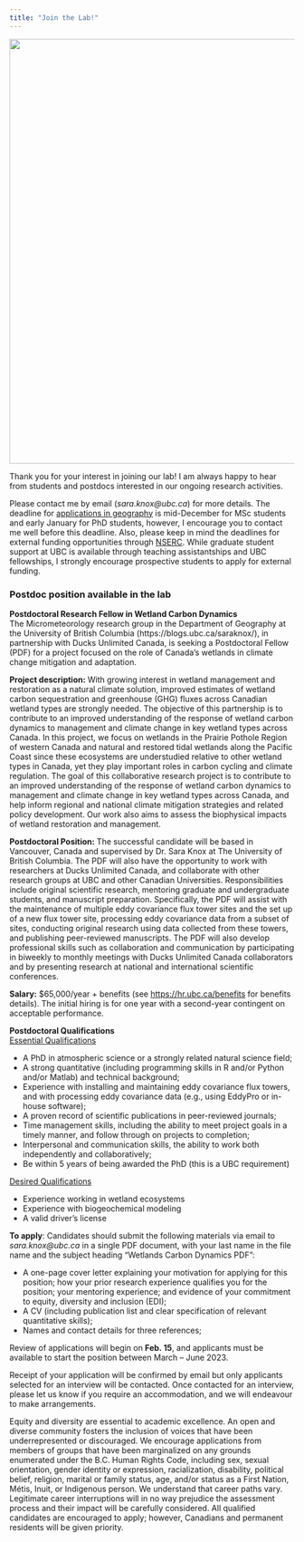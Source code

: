 ```yaml
---
title: "Join the Lab!"
---
```

<img src="images/lab-group.jpeg" style="display: block; margin-left: auto; margin-right: auto; max-width: 100%; height: auto; object-fit: fill" width="750"/>

Thank you for your interest in joining our lab! I am always happy to hear from students and postdocs interested in our ongoing research activities.

Please contact me by email (*sara.knox@ubc.ca*) for more details. The deadline for <a href="https://geog.ubc.ca/graduate/admissions/">applications in geography</a> is mid-December for MSc students and early January for PhD students, however, I encourage you to contact me well before this deadline. Also, please keep in mind the deadlines for external funding opportunities through <a href="https://www.nserc-crsng.gc.ca/Students-Etudiants/pg-cs/index_eng.asp">NSERC</a>. While graduate student support at UBC is available through teaching assistantships and UBC fellowships, I strongly encourage prospective students to apply for external funding.

### Postdoc position available in the lab

**Postdoctoral Research Fellow in Wetland Carbon Dynamics** <br>
The Micrometeorology research group in the Department of Geography at the University of British Columbia (https://blogs.ubc.ca/saraknox/), in partnership with Ducks Unlimited Canada, is seeking a Postdoctoral Fellow (PDF) for a project focused on the role of Canada’s wetlands in climate change mitigation and adaptation.

**Project description:** With growing interest in wetland management and restoration as a natural climate solution, improved estimates of wetland carbon sequestration and greenhouse (GHG) fluxes across Canadian wetland types are strongly needed. The objective of this partnership is to contribute to an improved understanding of the response of wetland carbon dynamics to management and climate change in key wetland types across Canada. In this project, we focus on wetlands in the Prairie Pothole Region of western Canada and natural and restored tidal wetlands along the Pacific Coast since these ecosystems are understudied relative to other wetland types in Canada, yet they play important roles in carbon cycling and climate regulation. The goal of this collaborative research project is to contribute to an improved understanding of the response of wetland carbon dynamics to management and climate change in key wetland types across Canada, and help inform regional and national climate mitigation strategies and related policy development. Our work also aims to assess the biophysical impacts of wetland restoration and management.

**Postdoctoral Position:** The successful candidate will be based in Vancouver, Canada and supervised by Dr. Sara Knox at The University of British Columbia. The PDF will also have the opportunity to work with researchers at Ducks Unlimited Canada, and collaborate with other research groups at UBC and other Canadian Universities. Responsibilities include original scientific research, mentoring graduate and undergraduate students, and manuscript preparation. Specifically, the PDF will assist with the maintenance of multiple eddy covariance flux tower sites and the set up of a new flux tower site, processing eddy covariance data from a subset of sites, conducting original research using data collected from these towers, and publishing peer-reviewed manuscripts. The PDF will also develop professional skills such as collaboration and communication by participating in biweekly to monthly meetings with Ducks Unlimited Canada collaborators and by presenting research at national and international scientific conferences.

**Salary:** $65,000/year + benefits (see <a href="https://hr.ubc.ca/benefits">https://hr.ubc.ca/benefits</a> for benefits details). The initial hiring is for one year with a second-year contingent on acceptable performance.

**Postdoctoral Qualifications** <br>
<u>Essential Qualifications</u>
<ul>
  <li>A PhD in atmospheric science or a strongly related natural science field;</li>
  <li>A strong quantitative (including programming skills in R and/or Python and/or Matlab) and technical background;</li>
  <li>Experience with installing and maintaining eddy covariance flux towers, and with processing eddy covariance data (e.g., using EddyPro or in-house software);</li>
  <li>A proven record of scientific publications in peer-reviewed journals;</li>
  <li>Time management skills, including the ability to meet project goals in a timely manner, and follow through on projects to completion;</li>
  <li>Interpersonal and communication skills, the ability to work both independently and collaboratively;</li>
  <li>Be within 5 years of being awarded the PhD (this is a UBC requirement)</li>
</ul>

<u>Desired Qualifications</u>
<ul>
  <li>Experience working in wetland ecosystems</li>
  <li>Experience with biogeochemical modeling</li>
  <li>A valid driver's license</li>
</ul>

**To apply**: Candidates should submit the following materials via email to *sara.knox@ubc.ca* in a single PDF document, with your last name in the file name and the subject heading “Wetlands Carbon Dynamics PDF”:
<ul>
  <li>A one-page cover letter explaining your motivation for applying for this position; how your prior research experience qualifies you for the position; your mentoring experience; and evidence of your commitment to equity, diversity and inclusion (EDI);</li>
  <li>A CV (including publication list and clear specification of relevant quantitative skills);</li>
  <li>Names and contact details for three references;</li>
</ul>

Review of applications will begin on **Feb. 15**, and applicants must be available to start the position between March – June 2023.

Receipt of your application will be confirmed by email but only applicants selected for an interview will be contacted. Once contacted for an interview, please let us know if you require an accommodation, and we will endeavour to make arrangements.

Equity and diversity are essential to academic excellence. An open and diverse community fosters the inclusion of voices that have been underrepresented or discouraged. We encourage applications from members of groups that have been marginalized on any grounds enumerated under the B.C. Human Rights Code, including sex, sexual orientation, gender identity or expression, racialization, disability, political belief, religion, marital or family status, age, and/or status as a First Nation, Métis, Inuit, or Indigenous person. We understand that career paths vary. Legitimate career interruptions will in no way prejudice the assessment process and their impact will be carefully considered. All qualified candidates are encouraged to apply; however, Canadians and permanent residents will be given priority.